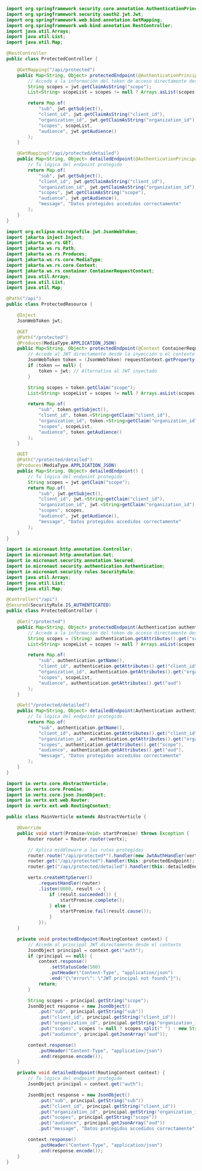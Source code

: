 
<Tabs groupId="api-framework">
  <TabItem value="spring-boot" label="Spring Boot">

```java title="ProtectedController.java"
import org.springframework.security.core.annotation.AuthenticationPrincipal;
import org.springframework.security.oauth2.jwt.Jwt;
import org.springframework.web.bind.annotation.GetMapping;
import org.springframework.web.bind.annotation.RestController;
import java.util.Arrays;
import java.util.List;
import java.util.Map;

@RestController
public class ProtectedController {

    @GetMapping("/api/protected")
    public Map<String, Object> protectedEndpoint(@AuthenticationPrincipal Jwt jwt) {
        // Accede a la información del token de acceso directamente desde el JWT
        String scopes = jwt.getClaimAsString("scope");
        List<String> scopeList = scopes != null ? Arrays.asList(scopes.split(" ")) : List.of();

        return Map.of(
            "sub", jwt.getSubject(),
            "client_id", jwt.getClaimAsString("client_id"),
            "organization_id", jwt.getClaimAsString("organization_id"),
            "scopes", scopeList,
            "audience", jwt.getAudience()
        );
    }

    @GetMapping("/api/protected/detailed")
    public Map<String, Object> detailedEndpoint(@AuthenticationPrincipal Jwt jwt) {
        // Tu lógica del endpoint protegido
        return Map.of(
            "sub", jwt.getSubject(),
            "client_id", jwt.getClaimAsString("client_id"),
            "organization_id", jwt.getClaimAsString("organization_id"),
            "scopes", jwt.getClaimAsString("scope"),
            "audience", jwt.getAudience(),
            "message", "Datos protegidos accedidos correctamente"
        );
    }
}
```

  </TabItem>
  <TabItem value="quarkus" label="Quarkus">

```java title="ProtectedResource.java"
import org.eclipse.microprofile.jwt.JsonWebToken;
import jakarta.inject.Inject;
import jakarta.ws.rs.GET;
import jakarta.ws.rs.Path;
import jakarta.ws.rs.Produces;
import jakarta.ws.rs.core.MediaType;
import jakarta.ws.rs.core.Context;
import jakarta.ws.rs.container.ContainerRequestContext;
import java.util.Arrays;
import java.util.List;
import java.util.Map;

@Path("/api")
public class ProtectedResource {

    @Inject
    JsonWebToken jwt;

    @GET
    @Path("/protected")
    @Produces(MediaType.APPLICATION_JSON)
    public Map<String, Object> protectedEndpoint(@Context ContainerRequestContext requestContext) {
        // Accede al JWT directamente desde la inyección o el contexto
        JsonWebToken token = (JsonWebToken) requestContext.getProperty("auth");
        if (token == null) {
            token = jwt; // Alternativa al JWT inyectado
        }

        String scopes = token.getClaim("scope");
        List<String> scopeList = scopes != null ? Arrays.asList(scopes.split(" ")) : List.of();

        return Map.of(
            "sub", token.getSubject(),
            "client_id", token.<String>getClaim("client_id"),
            "organization_id", token.<String>getClaim("organization_id"),
            "scopes", scopeList,
            "audience", token.getAudience()
        );
    }

    @GET
    @Path("/protected/detailed")
    @Produces(MediaType.APPLICATION_JSON)
    public Map<String, Object> detailedEndpoint() {
        // Tu lógica del endpoint protegido
        String scopes = jwt.getClaim("scope");
        return Map.of(
            "sub", jwt.getSubject(),
            "client_id", jwt.<String>getClaim("client_id"),
            "organization_id", jwt.<String>getClaim("organization_id"),
            "scopes", scopes,
            "audience", jwt.getAudience(),
            "message", "Datos protegidos accedidos correctamente"
        );
    }
}
```

  </TabItem>
  <TabItem value="micronaut" label="Micronaut">

```java title="ProtectedController.java"
import io.micronaut.http.annotation.Controller;
import io.micronaut.http.annotation.Get;
import io.micronaut.security.annotation.Secured;
import io.micronaut.security.authentication.Authentication;
import io.micronaut.security.rules.SecurityRule;
import java.util.Arrays;
import java.util.List;
import java.util.Map;

@Controller("/api")
@Secured(SecurityRule.IS_AUTHENTICATED)
public class ProtectedController {

    @Get("/protected")
    public Map<String, Object> protectedEndpoint(Authentication authentication) {
        // Accede a la información del token de acceso directamente desde Authentication
        String scopes = (String) authentication.getAttributes().get("scope");
        List<String> scopeList = scopes != null ? Arrays.asList(scopes.split(" ")) : List.of();

        return Map.of(
            "sub", authentication.getName(),
            "client_id", authentication.getAttributes().get("client_id"),
            "organization_id", authentication.getAttributes().get("organization_id"),
            "scopes", scopeList,
            "audience", authentication.getAttributes().get("aud")
        );
    }

    @Get("/protected/detailed")
    public Map<String, Object> detailedEndpoint(Authentication authentication) {
        // Tu lógica del endpoint protegido
        return Map.of(
            "sub", authentication.getName(),
            "client_id", authentication.getAttributes().get("client_id"),
            "organization_id", authentication.getAttributes().get("organization_id"),
            "scopes", authentication.getAttributes().get("scope"),
            "audience", authentication.getAttributes().get("aud"),
            "message", "Datos protegidos accedidos correctamente"
        );
    }
}
```

  </TabItem>
  <TabItem value="vertx-web" label="Vert.x Web">

```java title="MainVerticle.java"
import io.vertx.core.AbstractVerticle;
import io.vertx.core.Promise;
import io.vertx.core.json.JsonObject;
import io.vertx.ext.web.Router;
import io.vertx.ext.web.RoutingContext;

public class MainVerticle extends AbstractVerticle {

    @Override
    public void start(Promise<Void> startPromise) throws Exception {
        Router router = Router.router(vertx);

        // Aplica middleware a las rutas protegidas
        router.route("/api/protected*").handler(new JwtAuthHandler(vertx));
        router.get("/api/protected").handler(this::protectedEndpoint);
        router.get("/api/protected/detailed").handler(this::detailedEndpoint);

        vertx.createHttpServer()
            .requestHandler(router)
            .listen(8080, result -> {
                if (result.succeeded()) {
                    startPromise.complete();
                } else {
                    startPromise.fail(result.cause());
                }
            });
    }

    private void protectedEndpoint(RoutingContext context) {
        // Accede al principal JWT directamente desde el contexto
        JsonObject principal = context.get("auth");
        if (principal == null) {
            context.response()
                .setStatusCode(500)
                .putHeader("Content-Type", "application/json")
                .end("{\"error\": \"JWT principal not found\"}");
            return;
        }

        String scopes = principal.getString("scope");
        JsonObject response = new JsonObject()
            .put("sub", principal.getString("sub"))
            .put("client_id", principal.getString("client_id"))
            .put("organization_id", principal.getString("organization_id"))
            .put("scopes", scopes != null ? scopes.split(" ") : new String[0])
            .put("audience", principal.getJsonArray("aud"));

        context.response()
            .putHeader("Content-Type", "application/json")
            .end(response.encode());
    }

    private void detailedEndpoint(RoutingContext context) {
        // Tu lógica del endpoint protegido
        JsonObject principal = context.get("auth");

        JsonObject response = new JsonObject()
            .put("sub", principal.getString("sub"))
            .put("client_id", principal.getString("client_id"))
            .put("organization_id", principal.getString("organization_id"))
            .put("scopes", principal.getString("scope"))
            .put("audience", principal.getJsonArray("aud"))
            .put("message", "Datos protegidos accedidos correctamente");

        context.response()
            .putHeader("Content-Type", "application/json")
            .end(response.encode());
    }
}
```

  </TabItem>
</Tabs>
